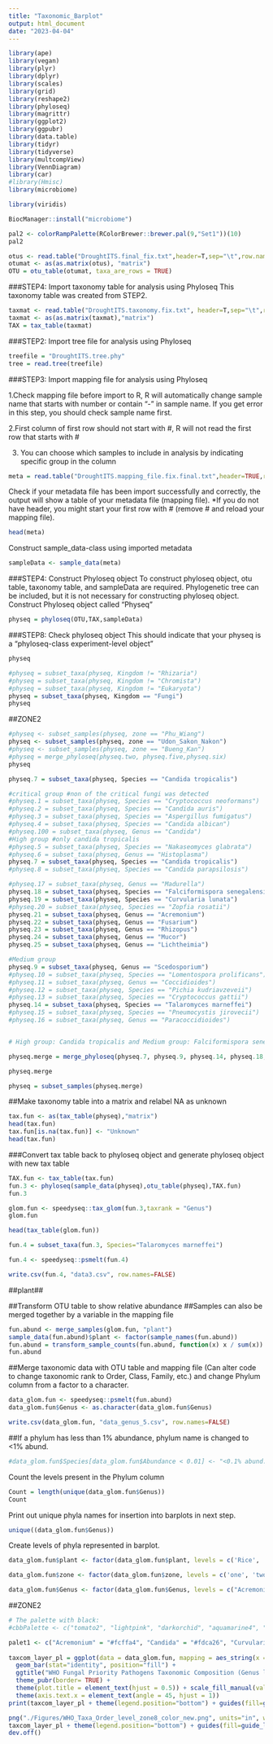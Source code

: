 ```yaml
---
title: "Taxonomic_Barplot"
output: html_document
date: "2023-04-04"
---
```


```r
library(ape)
library(vegan)
library(plyr)
library(dplyr)
library(scales)
library(grid)
library(reshape2)
library(phyloseq)
library(magrittr)
library(ggplot2)
library(ggpubr)
library(data.table)
library(tidyr)
library(tidyverse)
library(multcompView)
library(VennDiagram)
library(car)
#library(Hmisc)
library(microbiome)
```

```r
library(viridis) 
```

```r
BiocManager::install("microbiome")
```


```r
pal2 <- colorRampPalette(RColorBrewer::brewer.pal(9,"Set1"))(10)
pal2
```


```r
otus <- read.table("DroughtITS.final_fix.txt",header=T,sep="\t",row.names=1)
otumat <- as(as.matrix(otus), "matrix")
OTU = otu_table(otumat, taxa_are_rows = TRUE)
```

###STEP4: Import taxonomy table for analysis using Phyloseq
This taxonomy table was created from STEP2.
```r
taxmat <- read.table("DroughtITS.taxonomy.fix.txt", header=T,sep="\t",row.names=1)
taxmat <- as(as.matrix(taxmat),"matrix")
TAX = tax_table(taxmat)
```

###STEP2: Import tree file for analysis using Phyloseq

```r
treefile = "DroughtITS.tree.phy"
tree = read.tree(treefile)
```

###STEP3: Import mapping file for analysis using Phyloseq

1.Check mapping file before import to R, R will automatically change sample name that starts with number or contain “-” in sample name. If you get error in this step, you should check sample name first. 

2.First column of first row should not start with #, R will not read the first row that starts with #

3. You can choose which samples to include in analysis by indicating specific group in the column

```r
meta = read.table("DroughtITS.mapping_file.fix.final.txt",header=TRUE,row.names=1,sep="\t",stringsAsFactors=FALSE)
```

Check if your metadata file has been import successfully and correctly, the output will show a table of your metadata file (mapping file). *If you do not have header, you might start your first row with # (remove # and reload your mapping file).

```r
head(meta)
```

Construct sample_data-class using imported metadata
```r
sampleData <- sample_data(meta)
```


###STEP4: Construct Phyloseq object
To construct phyloseq object, otu table, taxonomy table, and sampleData are required. Phylogenetic tree can be included, but it is not necessary for constructing phyloseq object.
Construct Phyloseq object called "Physeq"

```r
physeq = phyloseq(OTU,TAX,sampleData)
```

###STEP8: Check phyloseq object
This should indicate that your physeq is a "phyloseq-class experiment-level object"

```r
physeq
```

```r
#physeq = subset_taxa(physeq, Kingdom != "Rhizaria")
#physeq = subset_taxa(physeq, Kingdom != "Chromista")
#physeq = subset_taxa(physeq, Kingdom != "Eukaryota")
physeq = subset_taxa(physeq, Kingdom == "Fungi")
physeq
```
##ZONE2
```r
#physeq <- subset_samples(physeq, zone == "Phu_Wiang")
physeq <- subset_samples(physeq, zone == "Udon_Sakon_Nakon")
#physeq <- subset_samples(physeq, zone == "Bueng_Kan")
#physeq = merge_phyloseq(physeq.two, physeq.five,physeq.six)
physeq
```

```r
physeq.7 = subset_taxa(physeq, Species == "Candida tropicalis")
```


```r
#critical group #non of the critical fungi was detected
#physeq.1 = subset_taxa(physeq, Species == "Cryptococcus neoformans")
#physeq.2 = subset_taxa(physeq, Species == "Candida auris")
#physeq.3 = subset_taxa(physeq, Species == "Aspergillus fumigatus")
#physeq.4 = subset_taxa(physeq, Species == "Candida albican")
#physeq.100 = subset_taxa(physeq, Genus == "Candida")
#High group #only candida tropicalis
#physeq.5 = subset_taxa(physeq, Species == "Nakaseomyces glabrata")
#physeq.6 = subset_taxa(physeq, Genus == "Histoplasma")
physeq.7 = subset_taxa(physeq, Species == "Candida tropicalis")
#physeq.8 = subset_taxa(physeq, Species == "Candida parapsilosis")

#physeq.17 = subset_taxa(physeq, Genus == "Madurella")
physeq.18 = subset_taxa(physeq, Species == "Falciformispora senegalensis")
physeq.19 = subset_taxa(physeq, Species == "Curvularia lunata")
#physeq.20 = subset_taxa(physeq, Species == "Zopfia rosatii")
physeq.21 = subset_taxa(physeq, Genus == "Acremonium")
physeq.22 = subset_taxa(physeq, Genus == "Fusarium")
physeq.23 = subset_taxa(physeq, Genus == "Rhizopus")
physeq.24 = subset_taxa(physeq, Genus == "Mucor")
physeq.25 = subset_taxa(physeq, Genus == "Lichtheimia")

#Medium group
physeq.9 = subset_taxa(physeq, Genus == "Scedosporium")
#physeq.10 = subset_taxa(physeq, Species == "Lomentospora prolificans")
#physeq.11 = subset_taxa(physeq, Genus == "Coccidioides")
#physeq.12 = subset_taxa(physeq, Species == "Pichia kudriavzeveii")
#physeq.13 = subset_taxa(physeq, Species == "Cryptococcus gattii")
physeq.14 = subset_taxa(physeq, Species == "Talaromyces marneffei")
#physeq.15 = subset_taxa(physeq, Species == "Pneumocystis jirovecii")
#physeq.16 = subset_taxa(physeq, Genus == "Paracoccidioides")


# High group: Candida tropicalis and Medium group: Falciformispora senegalensis, Curvularia lunata, Acremonium spp, Fusarium spp, Rhizopus spp, Mucor spp, Lichtheimia, Scedosporium, Talaromyces marneffei

physeq.merge = merge_phyloseq(physeq.7, physeq.9, physeq.14, physeq.18, physeq.19, physeq.21, physeq.22, physeq.23, physeq.24, physeq.25)

physeq.merge
```



```r
physeq = subset_samples(physeq.merge)
```

##Make taxonomy table into a matrix and relabel NA as unknown
```r
tax.fun <- as(tax_table(physeq),"matrix")
head(tax.fun)
tax.fun[is.na(tax.fun)] <- "Unknown"
head(tax.fun)
```

###Convert tax table back to phyloseq object and generate phyloseq object with new tax table
```r
TAX.fun <- tax_table(tax.fun)
fun.3 <- phyloseq(sample_data(physeq),otu_table(physeq),TAX.fun)
fun.3
```


```r
glom.fun <- speedyseq::tax_glom(fun.3,taxrank = "Genus")
glom.fun
```

```r
head(tax_table(glom.fun))
```

```r
fun.4 = subset_taxa(fun.3, Species="Talaromyces marneffei")
```


```r
fun.4 <- speedyseq::psmelt(fun.4)
```

```r
write.csv(fun.4, "data3.csv", row.names=FALSE)
```
##plant##

##Transform OTU table to show relative abundance
##Samples can also be merged together by a variable in the mapping file

```r

fun.abund <- merge_samples(glom.fun, "plant")
sample_data(fun.abund)$plant <- factor(sample_names(fun.abund))
fun.abund = transform_sample_counts(fun.abund, function(x) x / sum(x))
fun.abund

```


##Merge taxonomic data with OTU table and mapping file (Can alter code to change taxonomic rank to Order, Class, Family, etc.) and change Phylum column from a factor to a character.

```r
data_glom.fun <- speedyseq::psmelt(fun.abund)
data_glom.fun$Genus <- as.character(data_glom.fun$Genus)
```

```r
write.csv(data_glom.fun, "data_genus_5.csv", row.names=FALSE)
```




##If a phylum has less than 1% abundance, phylum name is changed to <1% abund.

```r
#data_glom.fun$Species[data_glom.fun$Abundance < 0.01] <- "<0.1% abund."
```

Count the levels present in the Phylum column

```r
Count = length(unique(data_glom.fun$Genus))
Count
```

Print out unique phyla names for insertion into barplots in next step.

```r
unique((data_glom.fun$Genus))
```

Create levels of phyla represented in barplot. 

```r
data_glom.fun$plant <- factor(data_glom.fun$plant, levels = c('Rice', 'Cassava', 'Rubber tree', 'Sugarcane')) 
```

```r
data_glom.fun$zone <- factor(data_glom.fun$zone, levels = c('one', 'two', 'three', 'four', 'five', 'six', 'seven' ,'eight')) 
```

```r
data_glom.fun$Genus <- factor(data_glom.fun$Genus, levels = c("Acremonium", "Candida", "Curvularia", "Falciformispora", "Fusarium", "Rhizopus", "Scedosporium", "Talaromyces", "<0.1% abund."))
```


##ZONE2
```r
# The palette with black:
#cbbPalette <- c("tomato2", "lightpink", "darkorchid", "aquamarine4", "#92C5DE", "#4393C3", "darkgreen", "#D95F02", "#7570B3", "#D6604D", "#66A61E", "#E6AB02", "darkgoldenrod1","tomato2", "#E69F00", "#56B4E9", "#F0E442", "#0072B2", "darkblue", "lightsalmon", "black", "purple3","plum2", "brown", "aquamarine4","lavenderblush2","snow3", "darkblue", "darkgoldenrod1", "lightpink", "darkorchid", "darkolivegreen1", "black","lightskyblue", "darkgreen", "deeppink")

palet1 <- c("Acremonium" = "#fcffa4", "Candida" = "#fdca26", "Curvularia" = "#fb9f3a", "Falciformispora" = "#ed7953", "Fusarium" = "#d8576b", "Lichtheimia" = "#bd3786", "Mucor" = "#9c179e", "Rhizopus" = "#7201a8", "Scedosporium" = "#46039f", "Talaromyces" = "#0d0887")
  
taxcom_layer_pl = ggplot(data = data_glom.fun, mapping = aes_string(x = "plant", y = "Abundance", fill = "Genus" )) + 
  geom_bar(stat="identity", position="fill") + 
  ggtitle("WHO Fungal Priority Pathogens Taxonomic Composition (Genus level) by plant in zone 8")+
  theme_pubr(border= TRUE) + 
  theme(plot.title = element_text(hjust = 0.5)) + scale_fill_manual(values = palet1) +  
  theme(axis.text.x = element_text(angle = 45, hjust = 1))
print(taxcom_layer_pl + theme(legend.position="bottom") + guides(fill=guide_legend(nrow=3)))

```

```r
png("./Figures/WHO_Taxa_Order_level_zone8_color_new.png", units="in", width = 12, height = 8, res = 600 )
taxcom_layer_pl + theme(legend.position="bottom") + guides(fill=guide_legend(nrow=3)) + theme(axis.text.x = element_text(angle = 45, hjust = 1))
dev.off()
```
